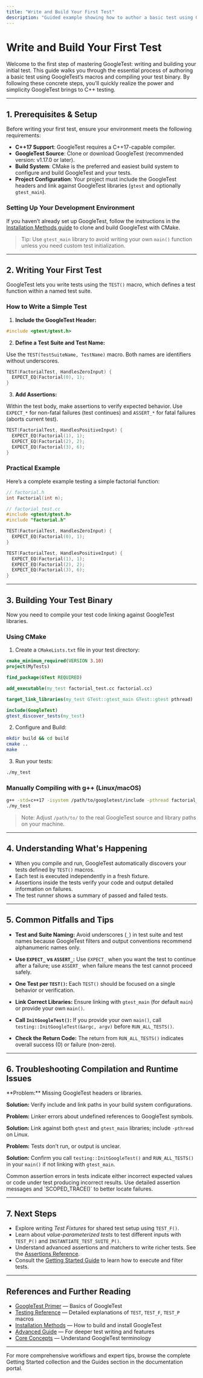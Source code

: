 ```yaml
---
title: "Write and Build Your First Test"
description: "Guided example showing how to author a basic test using GoogleTest, including test macro usage and compiling your test binary. Focus is on clarity and minimizing barriers for new users."
---
```


# Write and Build Your First Test

Welcome to the first step of mastering GoogleTest: writing and building your initial test. This guide walks you through the essential process of authoring a basic test using GoogleTest’s macros and compiling your test binary. By following these concrete steps, you’ll quickly realize the power and simplicity GoogleTest brings to C++ testing.

---

## 1. Prerequisites & Setup

Before writing your first test, ensure your environment meets the following requirements:

- **C++17 Support**: GoogleTest requires a C++17-capable compiler.
- **GoogleTest Source**: Clone or download GoogleTest (recommended version: v1.17.0 or later).
- **Build System**: CMake is the preferred and easiest build system to configure and build GoogleTest and your tests.
- **Project Configuration**: Your project must include the GoogleTest headers and link against GoogleTest libraries (`gtest` and optionally `gtest_main`).

### Setting Up Your Development Environment

If you haven’t already set up GoogleTest, follow the instructions in the [Installation Methods guide](https://github.com/google/googletest/blob/main/README.md#generic-build-instructions) to clone and build GoogleTest with CMake. 

> Tip: Use `gtest_main` library to avoid writing your own `main()` function unless you need custom test initialization.

---

## 2. Writing Your First Test

GoogleTest lets you write tests using the `TEST()` macro, which defines a test function within a named test suite.

### How to Write a Simple Test

1. **Include the GoogleTest Header:**

```cpp
#include <gtest/gtest.h>
```

2. **Define a Test Suite and Test Name:**

Use the `TEST(TestSuiteName, TestName)` macro. Both names are identifiers without underscores.

```cpp
TEST(FactorialTest, HandlesZeroInput) {
  EXPECT_EQ(Factorial(0), 1);
}
```

3. **Add Assertions:**

Within the test body, make assertions to verify expected behavior. Use `EXPECT_*` for non-fatal failures (test continues) and `ASSERT_*` for fatal failures (aborts current test).

```cpp
TEST(FactorialTest, HandlesPositiveInput) {
  EXPECT_EQ(Factorial(1), 1);
  EXPECT_EQ(Factorial(2), 2);
  EXPECT_EQ(Factorial(3), 6);
}
```

### Practical Example

Here’s a complete example testing a simple factorial function:

```cpp
// factorial.h
int Factorial(int n);

// factorial_test.cc
#include <gtest/gtest.h>
#include "factorial.h"

TEST(FactorialTest, HandlesZeroInput) {
  EXPECT_EQ(Factorial(0), 1);
}

TEST(FactorialTest, HandlesPositiveInput) {
  EXPECT_EQ(Factorial(1), 1);
  EXPECT_EQ(Factorial(2), 2);
  EXPECT_EQ(Factorial(3), 6);
}
```

---

## 3. Building Your Test Binary

Now you need to compile your test code linking against GoogleTest libraries.

### Using CMake

1. Create a `CMakeLists.txt` file in your test directory:

```cmake
cmake_minimum_required(VERSION 3.10)
project(MyTests)

find_package(GTest REQUIRED)

add_executable(my_test factorial_test.cc factorial.cc)

target_link_libraries(my_test GTest::gtest_main GTest::gtest pthread)

include(GoogleTest)
gtest_discover_tests(my_test)
```

2. Configure and Build:

```bash
mkdir build && cd build
cmake ..
make
```

3. Run your tests:

```bash
./my_test
```

### Manually Compiling with g++ (Linux/macOS)

```bash
g++ -std=c++17 -isystem /path/to/googletest/include -pthread factorial_test.cc factorial.cc /path/to/libgtest.a /path/to/libgtest_main.a -o my_test
./my_test
```

> Note: Adjust `/path/to/` to the real GoogleTest source and library paths on your machine.

---

## 4. Understanding What's Happening

- When you compile and run, GoogleTest automatically discovers your tests defined by `TEST()` macros.
- Each test is executed independently in a fresh fixture.
- Assertions inside the tests verify your code and output detailed information on failures.
- The test runner shows a summary of passed and failed tests.

---

## 5. Common Pitfalls and Tips

- **Test and Suite Naming:** Avoid underscores (`_`) in test suite and test names because GoogleTest filters and output conventions recommend alphanumeric names only.

- **Use `EXPECT_` vs `ASSERT_`:** Use `EXPECT_` when you want the test to continue after a failure; use `ASSERT_` when failure means the test cannot proceed safely.

- **One Test per `TEST()`:** Each `TEST()` should be focused on a single behavior or verification.

- **Link Correct Libraries:** Ensure linking with `gtest_main` (for default `main`) or provide your own `main()`.

- **Call `InitGoogleTest()`:** If you provide your own `main()`, call `testing::InitGoogleTest(&argc, argv)` before `RUN_ALL_TESTS()`.

- **Check the Return Code:** The return from `RUN_ALL_TESTS()` indicates overall success (0) or failure (non-zero).

---

## 6. Troubleshooting Compilation and Runtime Issues

<Accordion title="Common Build Problems">
**Problem:** Missing GoogleTest headers or libraries.

**Solution:** Verify include and link paths in your build system configurations.

**Problem:** Linker errors about undefined references to GoogleTest symbols.

**Solution:** Link against both `gtest` and `gtest_main` libraries; include `-pthread` on Linux.

**Problem:** Tests don’t run, or output is unclear.

**Solution:** Confirm you call `testing::InitGoogleTest()` and `RUN_ALL_TESTS()` in your `main()` if not linking with `gtest_main`.
</Accordion>

<Accordion title="Runtime Failures in Tests">
Common assertion errors in tests indicate either incorrect expected values or code under test producing incorrect results. Use detailed assertion messages and `SCOPED_TRACE()` to better locate failures.
</Accordion>

---

## 7. Next Steps

- Explore writing *Test Fixtures* for shared test setup using `TEST_F()`.
- Learn about *value-parameterized tests* to test different inputs with `TEST_P()` and `INSTANTIATE_TEST_SUITE_P()`.
- Understand advanced assertions and matchers to write richer tests. See the [Assertions Reference](reference/assertions.md).
- Consult the [Getting Started Guide](getting-started/first-test-run/run-tests) to learn how to execute and filter tests.

---

## References and Further Reading

- [GoogleTest Primer](docs/primer.md) — Basics of GoogleTest
- [Testing Reference](docs/reference/testing.md) — Detailed explanations of `TEST`, `TEST_F`, `TEST_P` macros
- [Installation Methods](getting-started/prerequisites-installation/installation-methods) — How to build and install GoogleTest
- [Advanced Guide](docs/advanced.md) — For deeper test writing and features
- [Core Concepts](overview/concepts-architecture-terminology/core-concepts-terminology) — Understand GoogleTest terminology

---

For more comprehensive workflows and expert tips, browse the complete Getting Started collection and the Guides section in the documentation portal.